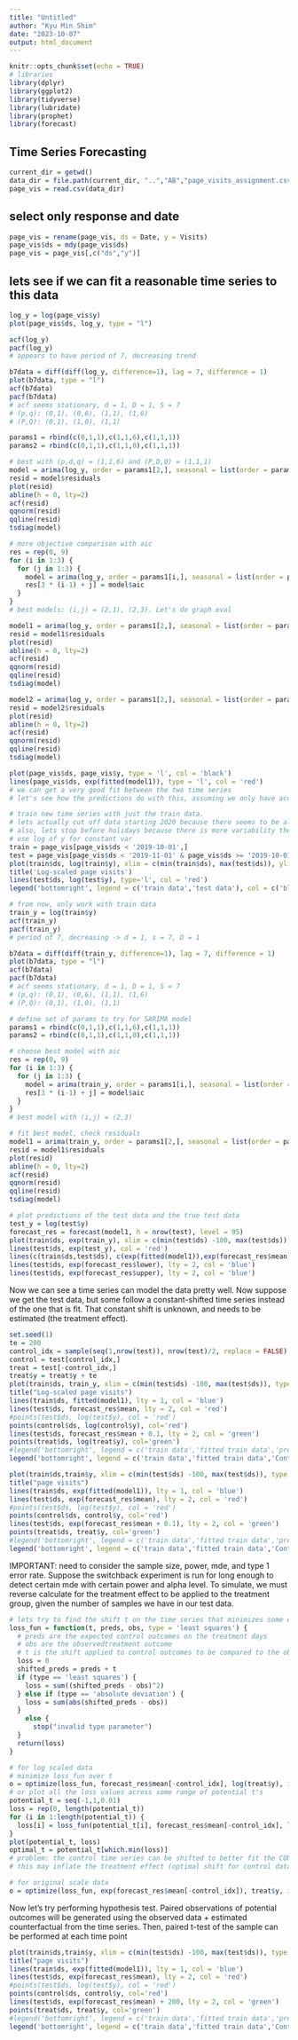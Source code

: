 ```yaml
---
title: "Untitled"
author: "Kyu Min Shim"
date: "2023-10-07"
output: html_document
---
```


```r
knitr::opts_chunk$set(echo = TRUE)
# libraries
library(dplyr)
library(ggplot2)
library(tidyverse)
library(lubridate)
library(prophet)
library(forecast)
```

## Time Series Forecasting
```r
current_dir = getwd()
data_dir = file.path(current_dir, "..","AB","page_visits_assignment.csv")
page_vis = read.csv(data_dir)
```
## select only response and date
```r
page_vis = rename(page_vis, ds = Date, y = Visits)
page_vis$ds = mdy(page_vis$ds)
page_vis = page_vis[,c("ds","y")]
```
## lets see if we can fit a reasonable time series to this data
```r
log_y = log(page_vis$y)
plot(page_vis$ds, log_y, type = "l")
```
```r
acf(log_y)
pacf(log_y)
# appears to have period of 7, decreasing trend
```
```R
b7data = diff(diff(log_y, difference=1), lag = 7, difference = 1)
plot(b7data, type = "l")
acf(b7data)
pacf(b7data)
# acf seems stationary, d = 1, D = 1, S = 7
# (p,q): (0,1), (0,6), (1,1), (1,6)
# (P,Q): (0,1), (1,0), (1,1)
```
```r
params1 = rbind(c(0,1,1),c(1,1,6),c(1,1,1))
params2 = rbind(c(0,1,1),c(1,1,0),c(1,1,1))
```
```r
# best with (p,d,q) = (1,1,6) and (P,D,Q) = (1,1,1)
model = arima(log_y, order = params1[2,], seasonal = list(order = params2[3,], period=7))
resid = model$residuals
plot(resid)
abline(h = 0, lty=2)
acf(resid)
qqnorm(resid)
qqline(resid)
tsdiag(model)
```
```r
# more objective comparison with aic
res = rep(0, 9)
for (i in 1:3) {
  for (j in 1:3) {
    model = arima(log_y, order = params1[i,], seasonal = list(order = params2[j,], period = 7))
    res[3 * (i-1) + j] = model$aic
  }
}
# best models: (i,j) = (2,1), (2,3). Let's do graph eval
```
```r
model1 = arima(log_y, order = params1[2,], seasonal = list(order = params2[1,], period=7))
resid = model1$residuals
plot(resid)
abline(h = 0, lty=2)
acf(resid)
qqnorm(resid)
qqline(resid)
tsdiag(model)
```
```r
model2 = arima(log_y, order = params1[2,], seasonal = list(order = params2[3,], period=7))
resid = model2$residuals
plot(resid)
abline(h = 0, lty=2)
acf(resid)
qqnorm(resid)
qqline(resid)
tsdiag(model)
```
```r
plot(page_vis$ds, page_vis$y, type = 'l', col = 'black')
lines(page_vis$ds, exp(fitted(model1)), type = 'l', col = 'red')
# we can get a very good fit between the two time series
# let's see how the predictions do with this, assuming we only have access to training and we want to predict the test data
```
```r
# train new time series with just the train data.
# lets actually cut off data starting 2020 because there seems to be alot of change points 
# also, lets stop before holidays because there is more variability there
# use log of y for constant var 
train = page_vis[page_vis$ds < '2019-10-01',]
test = page_vis[page_vis$ds < '2019-11-01' & page_vis$ds >= '2019-10-01',]
plot(train$ds, log(train$y), xlim = c(min(train$ds), max(test$ds)), ylim = c(min(log(train$y)), max(log(train$y))), type = 'l', col = 'black', ylab = 'Log of page visits', xlab = 'Time')
title('Log-scaled page visits')
lines(test$ds, log(test$y), type='l', col = 'red')
legend('bottomright', legend = c('train data','test data'), col = c('black','red'), lty = 1)
```
```r
# from now, only work with train data
train_y = log(train$y)
acf(train_y)
pacf(train_y)
# period of 7, decreasing -> d = 1, s = 7, D = 1
```
```r
b7data = diff(diff(train_y, difference=1), lag = 7, difference = 1)
plot(b7data, type = "l")
acf(b7data)
pacf(b7data)
# acf seems stationary, d = 1, D = 1, S = 7
# (p,q): (0,1), (0,6), (1,1), (1,6)
# (P,Q): (0,1), (1,0), (1,1)
```
```R
# define set of params to try for SARIMA model
params1 = rbind(c(0,1,1),c(1,1,6),c(1,1,1))
params2 = rbind(c(0,1,1),c(1,1,0),c(1,1,1))
```
```r
# choose best model with aic
res = rep(0, 9)
for (i in 1:3) {
  for (j in 1:3) {
    model = arima(train_y, order = params1[i,], seasonal = list(order = params2[j,], period = 7))
    res[3 * (i-1) + j] = model$aic
  }
}
# best model with (i,j) = (2,3)
```
```r
# fit best model, check residuals
model1 = arima(train_y, order = params1[2,], seasonal = list(order = params2[3,], period=7))
resid = model1$residuals
plot(resid)
abline(h = 0, lty=2)
acf(resid)
qqnorm(resid)
qqline(resid)
tsdiag(model)
```
```r
# plot predictions of the test data and the true test data 
test_y = log(test$y)
forecast_res = forecast(model1, h = nrow(test), level = 95)
plot(train$ds, exp(train_y), xlim = c(min(test$ds) -100, max(test$ds)), type = 'l', col = 'black')
lines(test$ds, exp(test_y), col = 'red')
lines(c(train$ds,test$ds), c(exp(fitted(model1)),exp(forecast_res$mean)), lty = 1, col = 'blue')
lines(test$ds, exp(forecast_res$lower), lty = 2, col = 'blue')
lines(test$ds, exp(forecast_res$upper), lty = 2, col = 'blue')
```
Now we can see a time series can model the data pretty well. 
Now suppose we get the test data, but some follow a constant-shifted time series instead of the one that is fit. 
That constant shift is unknown, and needs to be estimated (the treatment effect).

```r
set.seed(1)
te = 200
control_idx = sample(seq(1,nrow(test)), nrow(test)/2, replace = FALSE)
control = test[control_idx,]
treat = test[-control_idx,]
treat$y = treat$y + te
plot(train$ds, train_y, xlim = c(min(test$ds) -100, max(test$ds)), type = 'l', col = 'black',ylab = "Log of page visits",xlab ="Time")
title("Log-scaled page visits")
lines(train$ds, fitted(model1), lty = 1, col = 'blue')
lines(test$ds, forecast_res$mean, lty = 2, col = 'red')
#points(test$ds, log(test$y), col = 'red')
points(control$ds, log(control$y), col='red')
lines(test$ds, forecast_res$mean + 0.1, lty = 2, col = 'green')
points(treat$ds, log(treat$y), col='green')
#legend('bottomright', legend = c('train data','fitted train data','preds'), col = c('black','blue','red'), lty = c(1,1,2))
legend('bottomright', legend = c('train data','fitted train data','Control TS', 'Treatment TS'), col = c('black','blue','red','green'), lty = c(1,1,2,2))

```

```r
plot(train$ds,train$y, xlim = c(min(test$ds) -100, max(test$ds)), type = 'l', col = 'black',ylab = "page visits",xlab ="Time")
title("page visits")
lines(train$ds, exp(fitted(model1)), lty = 1, col = 'blue')
lines(test$ds, exp(forecast_res$mean), lty = 2, col = 'red')
#points(test$ds, log(test$y), col = 'red')
points(control$ds, control$y, col='red')
lines(test$ds, exp(forecast_res$mean + 0.1), lty = 2, col = 'green')
points(treat$ds, treat$y, col='green')
#legend('bottomright', legend = c('train data','fitted train data','preds'), col = c('black','blue','red'), lty = c(1,1,2))
legend('bottomright', legend = c('train data','fitted train data','Control TS', 'Treatment TS'), col = c('black','blue','red','green'), lty = c(1,1,2,2))

```
IMPORTANT: need to consider the sample size, power, mde, and type 1 error rate. Suppose the switchback experiment is run for long enough to detect certain mde with certain power and alpha level. To simulate, we must reverse calculate for the treatment effect to be applied to the treatment group, given the number of samples we have in our test data. 

```r
# lets try to find the shift t on the time series that minimizes some error function with the treatment outcomes
loss_fun = function(t, preds, obs, type = 'least squares') {
  # preds are the expected control outcomes on the treatment days 
  # obs are the observedtreatment outcome
  # t is the shift applied to control outcomes to be compared to the observed treatment outcome
  loss = 0
  shifted_preds = preds + t
  if (type == 'least squares') {
    loss = sum((shifted_preds - obs)^2)
  } else if (type == 'absolute deviation') {
    loss = sum(abs(shifted_preds - obs))
  }
    else {
      stop("invalid type parameter")
  }
  return(loss)
}
```
```R
# for log scaled data
# minimize loss_fun over t
o = optimize(loss_fun, forecast_res$mean[-control_idx], log(treat$y), interval = c(-2,2))
# or plot all the loss values across some range of potential t's 
potential_t = seq(-1,1,0.01)
loss = rep(0, length(potential_t))
for (i in 1:length(potential_t)) {
  loss[i] = loss_fun(potential_t[i], forecast_res$mean[-control_idx], log(treat$y))
}
plot(potential_t, loss)
optimal_t = potential_t[which.min(loss)]
# problem: the control time series can be shifted to better fit the CONTROL data points as well. 
# this may inflate the treatment effect (optimal shift for control data is -0.1, optimal shift for treatment data is 0.1, then total treatment effect shifting both control and treatment becomes 0.2, which is twice the true treatment effect)
```
```r
# for original scale data
o = optimize(loss_fun, exp(forecast_res$mean[-control_idx]), treat$y, interval = c(50,300),'absolute deviation')

```
Now let's try performing hypothesis test. Paired observations of potential outcomes will be generated using the observed data + estimated counterfactual from the time series. Then, paired t-test of the sample can be performed at each time point
```r
plot(train$ds,train$y, xlim = c(min(test$ds) -100, max(test$ds)), type = 'l', col = 'black',ylab = "page visits",xlab ="Time")
title("page visits")
lines(train$ds, exp(fitted(model1)), lty = 1, col = 'blue')
lines(test$ds, exp(forecast_res$mean), lty = 2, col = 'red')
#points(test$ds, log(test$y), col = 'red')
points(control$ds, control$y, col='red')
lines(test$ds, exp(forecast_res$mean) + 200, lty = 2, col = 'green')
points(treat$ds, treat$y, col='green')
#legend('bottomright', legend = c('train data','fitted train data','preds'), col = c('black','blue','red'), lty = c(1,1,2))
legend('bottomright', legend = c('train data','fitted train data','Control TS', 'Treatment TS'), col = c('black','blue','red','green'), lty = c(1,1,2,2))


```








